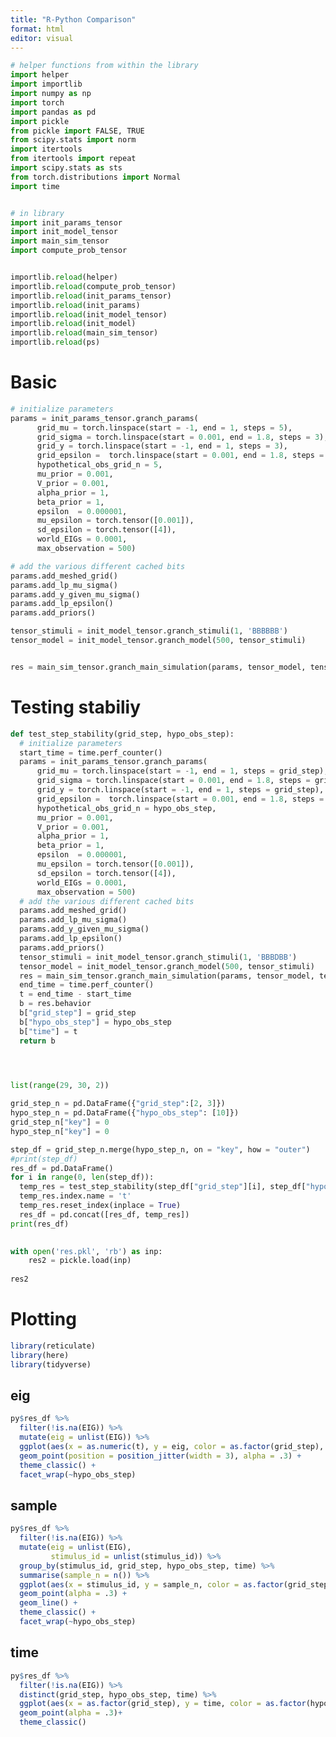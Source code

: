 ```yaml
---
title: "R-Python Comparison"
format: html
editor: visual
---
```


```python
# helper functions from within the library
import helper
import importlib
import numpy as np
import torch 
import pandas as pd
import pickle
from pickle import FALSE, TRUE
from scipy.stats import norm 
import itertools
from itertools import repeat 
import scipy.stats as sts 
from torch.distributions import Normal  
import time 


# in library 
import init_params_tensor
import init_model_tensor
import main_sim_tensor
import compute_prob_tensor


importlib.reload(helper)
importlib.reload(compute_prob_tensor)
importlib.reload(init_params_tensor)
importlib.reload(init_params)
importlib.reload(init_model_tensor)
importlib.reload(init_model)
importlib.reload(main_sim_tensor)
importlib.reload(ps)


```

# Basic

```python
# initialize parameters
params = init_params_tensor.granch_params(
      grid_mu = torch.linspace(start = -1, end = 1, steps = 5),
      grid_sigma = torch.linspace(start = 0.001, end = 1.8, steps = 3), 
      grid_y = torch.linspace(start = -1, end = 1, steps = 3), 
      grid_epsilon =  torch.linspace(start = 0.001, end = 1.8, steps = 3), 
      hypothetical_obs_grid_n = 5, 
      mu_prior = 0.001,
      V_prior = 0.001, 
      alpha_prior = 1, 
      beta_prior = 1,
      epsilon  = 0.000001, 
      mu_epsilon = torch.tensor([0.001]), 
      sd_epsilon = torch.tensor([4]), 
      world_EIGs = 0.0001,
      max_observation = 500)

# add the various different cached bits
params.add_meshed_grid()
params.add_lp_mu_sigma()
params.add_y_given_mu_sigma()
params.add_lp_epsilon()
params.add_priors()

tensor_stimuli = init_model_tensor.granch_stimuli(1, 'BBBBBB')
tensor_model = init_model_tensor.granch_model(500, tensor_stimuli)


res = main_sim_tensor.granch_main_simulation(params, tensor_model, tensor_stimuli)
```


# Testing stabiliy

```python
def test_step_stability(grid_step, hypo_obs_step): 
  # initialize parameters
  start_time = time.perf_counter()
  params = init_params_tensor.granch_params(
      grid_mu = torch.linspace(start = -1, end = 1, steps = grid_step),
      grid_sigma = torch.linspace(start = 0.001, end = 1.8, steps = grid_step), 
      grid_y = torch.linspace(start = -1, end = 1, steps = grid_step), 
      grid_epsilon =  torch.linspace(start = 0.001, end = 1.8, steps = grid_step), 
      hypothetical_obs_grid_n = hypo_obs_step, 
      mu_prior = 0.001,
      V_prior = 0.001, 
      alpha_prior = 1, 
      beta_prior = 1,
      epsilon  = 0.000001, 
      mu_epsilon = torch.tensor([0.001]), 
      sd_epsilon = torch.tensor([4]), 
      world_EIGs = 0.0001,
      max_observation = 500)
  # add the various different cached bits
  params.add_meshed_grid()
  params.add_lp_mu_sigma()
  params.add_y_given_mu_sigma()
  params.add_lp_epsilon()
  params.add_priors()
  tensor_stimuli = init_model_tensor.granch_stimuli(1, 'BBBDBB')
  tensor_model = init_model_tensor.granch_model(500, tensor_stimuli)
  res = main_sim_tensor.granch_main_simulation(params, tensor_model, tensor_stimuli)
  end_time = time.perf_counter()
  t = end_time - start_time
  b = res.behavior
  b["grid_step"] = grid_step 
  b["hypo_obs_step"] = hypo_obs_step
  b["time"] = t
  return b 


  
```

```python
list(range(29, 30, 2))
```

```python

grid_step_n = pd.DataFrame({"grid_step":[2, 3]})
hypo_step_n = pd.DataFrame({"hypo_obs_step": [10]})
grid_step_n["key"] = 0
hypo_step_n["key"] = 0

step_df = grid_step_n.merge(hypo_step_n, on = "key", how = "outer")
#print(step_df)
res_df = pd.DataFrame()
for i in range(0, len(step_df)): 
  temp_res = test_step_stability(step_df["grid_step"][i], step_df["hypo_obs_step"][i])
  temp_res.index.name = 't'
  temp_res.reset_index(inplace = True)
  res_df = pd.concat([res_df, temp_res])
print(res_df)
  
```


```python
with open('res.pkl', 'rb') as inp:
    res2 = pickle.load(inp)
    
res2
```


# Plotting

```r
library(reticulate)
library(here)
library(tidyverse)

```

## eig

```r
py$res_df %>% 
  filter(!is.na(EIG)) %>% 
  mutate(eig = unlist(EIG)) %>% 
  ggplot(aes(x = as.numeric(t), y = eig, color = as.factor(grid_step), group = as.factor(grid_step))) + 
  geom_point(position = position_jitter(width = 3), alpha = .3) +  
  theme_classic() + 
  facet_wrap(~hypo_obs_step)
```

## sample

```r
py$res_df %>% 
  filter(!is.na(EIG)) %>% 
  mutate(eig = unlist(EIG), 
         stimulus_id = unlist(stimulus_id)) %>% 
  group_by(stimulus_id, grid_step, hypo_obs_step, time) %>% 
  summarise(sample_n = n()) %>% 
  ggplot(aes(x = stimulus_id, y = sample_n, color = as.factor(grid_step), group = as.factor(grid_step))) + 
  geom_point(alpha = .3) + 
  geom_line() + 
  theme_classic() + 
  facet_wrap(~hypo_obs_step)
```

## time

```r
py$res_df %>% 
  filter(!is.na(EIG)) %>% 
  distinct(grid_step, hypo_obs_step, time) %>% 
  ggplot(aes(x = as.factor(grid_step), y = time, color = as.factor(hypo_obs_step))) + 
  geom_point(alpha = .3)+ 
  theme_classic() 
```
